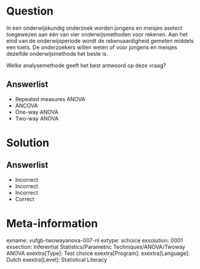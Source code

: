 Question
========

In een onderwijskundig onderzoek worden jongens en meisjes aselect toegewezen aan één van vier onderwijsmethoden voor rekenen. Aan het eind van de onderwijsperiode wordt de rekenvaardigheid gemeten middels een toets. De onderzoekers willen weten of voor jongens en meisjes dezelfde onderwijsmethode het beste is.

Welke analysemethode geeft het best antwoord op deze vraag?
  
Answerlist
----------
* Repeated measures ANOVA
* ANCOVA
* One-way ANOVA
* Two-way ANOVA

Solution
========

Answerlist
----------
* Incorrect
* Incorrect
* Incorrect
* Correct

Meta-information
================
exname: vufgb-twowayanova-007-nl
extype: schoice
exsolution: 0001
exsection: Inferential Statistics/Parametric Techniques/ANOVA/Twoway ANOVA
exextra[Type]: Test choice
exextra[Program]: 
exextra[Language]: Dutch
exextra[Level]: Statistical Literacy
